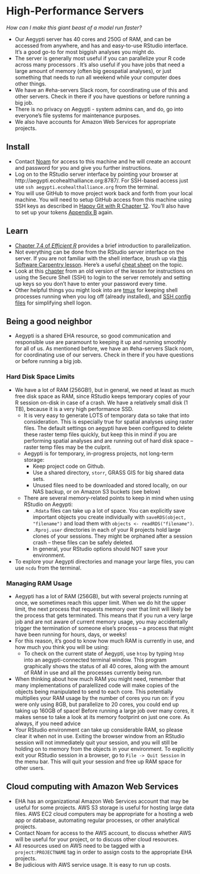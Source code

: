 
# High-Performance Servers

*How can I make this giant beast of a model run faster?*

-   Our Aegypti server has 40 cores and 250G of RAM, and can be accessed from
    anywhere, and has and easy-to-use RStudio interface. It's a good go-to for
    most biggish analyses you might do.
-   The server is generally most useful if you can parallelize your R code
    across many processors . It's also useful if you have jobs that need a large
    amount of memory (often big geospatial analyses), or just something that
    needs to run all weekend while your computer does other things.
-   We have an \#eha-servers Slack room, for coordinating use of this and other
    servers. Check in there if you have questions or before running a big job.
-   There is no privacy on Aegypti - system admins can, and do, go into everyone's
    file systems for maintenance purposes.
-   We also have accounts for Amazon Web Services for appropriate projects.

<div style="width: 100%; text-align: center;">

<div data-netdata="system.cpu" data-dimensions="user"
data-chart-library="easypiechart" data-easypiechart-max-value="100"
data-units="%" data-width="150px" data-after="-60" data-points="60"
data-title="CPU Usage" data-units="%" data-colors="#FF5555">

</div>

<div data-netdata="system.ram" data-dimensions="used|buffers|active|wired"
data-append-options="percentage" data-chart-library="easypiechart"
data-title="RAM Usage" data-units="%" data-easypiechart-max-value="100"
data-width="150px" data-after="-60" data-points="60" data-colors="#66AA00">

</div>

<div data-netdata="disk_space._" data-title="Hard Disk Usage"
data-append-options="percentage" data-decimal-digits="0" data-dimensions="used"
data-chart-library="easypiechart" data-width="150px" data-after="-60"
data-points="60" data-easypiechart-max-value="100" data-units="%">

</div>

<script type="text/javascript" src="http://aegypti.ecohealthalliance.org:22051/status/dashboard.js"></script>

</div>

## Install

-   Contact [Noam](mailto:ross@ecohealthalliance.org) for access to this machine
    and he will create an account and password for you and give you further
    instructions.
-   Log on to the RStudio server interface by pointing your browser at
    http://aegypti.ecohealthalliance.org:8787/. For SSH-based access just use
    `ssh aegypti.ecohealthalliance.org` from the terminal.
-   You will use GitHub to move project work back and forth from your local
    machine. You will need to setup GitHub access from this machine using SSH
    keys as described in [Happy Git with R Chapter
    12](http://happygitwithr.com/ssh-keys.html). You'll also have to set up your
    tokens [Appendix B](http://happygitwithr.com/github-pat.html) again.

## Learn

-   [Chapter 7.4 of *Efficient
    R*](https://csgillespie.github.io/efficientR/performance.html#performance-parallel)
    provides a brief introduction to parallelization.
-   Not everything can be done from the RStudio server interface on the server.
    If you are not familiar with the shell interface, brush up via [this
    Software Carpentry lesson](http://swcarpentry.github.io/shell-novice/).  Here's a useful
    [cheat sheet](https://www.git-tower.com/blog/command-line-cheat-sheet/) on the topic.
-   Look
    at this [chapter](http://v4.software-carpentry.org/shell/ssh.html) from an
    old version of the lesson for instructions on using the Secure Shell (SSH)
    to login to the server remotely and setting up keys so you don't have to
    enter your password every time.
-   Other helpful things you might look into are [tmux](https://tmux.github.io/)
    for keeping shell processes running when you log off (already installed),
    and [SSH config
    files](http://nerderati.com/2011/03/17/simplify-your-life-with-an-ssh-config-file/)
    for simplifying shell logon.

## Being a good neighbor

- Aegypti is a shared EHA resource, so good communication and responsible use are paramount to keeping it up and running smoothly for all of us. As mentioned before, we have an \#eha-servers Slack room, for coordinating use of our servers. Check in there if you have questions or before running a big job.

### Hard Disk Space Limits
- We have a lot of RAM (256GB!), but in general, we need at least as much free disk space as RAM, since RStudio keeps temporary copies of your R session on-disk in case of a crash. We have a relatively small disk (1 TB), because it is a very high performance SSD.
    - It is very easy to generate LOTS of temporary data so take that into consideration. This is especially true for spatial analyses using raster files. The default settings on aegypti have been configured to delete these raster temp files quickly, but keep this in mind if you are performing spatial analyses and are running out of hard disk space -- raster temp files may be the culprit.
    - Aegypti is for temporary, in-progress projects, not long-term storage:
        - Keep project code on Github.
        - Use a shared directory, `storr`, GRASS GIS for big shared data sets.
        - Unused files need to be downloaded and stored locally, on our NAS backup, or on Amazon S3 buckets (see below)
    - There are several memory-related points to keep in mind when using RStudio on Aegypti:
        - `.Rdata` files can take up a lot of space. You can explicitly save important objects you create individually with `saveRDS(object, "filename")` and load them with `objects <- readRDS("filename")`.
        - `.Rproj.user` directories in each of your R projects hold large clones of your sessions. They might be orphaned after a session crash -- these files can be safely deleted.
        - In general, your RStudio options should NOT save your environment. 
- To explore your Aegypti directories and manage your large files, you can use `ncdu` from the terminal.

### Managing RAM Usage
- Aegypti has a lot of RAM (256GB), but with several projects running at once, we sometimes reach this upper limit. When we do hit the upper limit, the next process that requests memory over that limit will likely be the process that gets terminated. This means that if you run a very large job and are not aware of current memory usage, you may accidentally trigger the termination of someone else's process -- a process that might have been running for hours, days, or weeks!
- For this reason, it's good to know how much RAM is currently in use, and how much you think you will be using:
    - To check on the current state of Aegypti, use `htop` by typing `htop` into an aegypti-connected terminal window. This program graphically shows the status of all 40 cores, along with the amount of RAM in use and all the processes currently being run.
- When thinking about how much RAM you might need, remember that many implementations of paralellized code will make copies of the objects being manipulated to send to each core. This potentially multiplies your RAM usage by the number of cores you run on: if you were only using 8GB, but parallelize to 20 cores, you could end up taking up 160GB of space! Before running a large job over many cores, it makes sense to take a look at its memory footprint on just one core. As always, if you need advice
- Your RStudio environment can take up considerable RAM, so please clear it when not in use. Exiting the browser window from an RStudio session will not immediately quit your session, and you will still be holding on to memory from the objects in your environment. To explicitly exit your RStudio session in a browser, go to `File -> Quit Session` in the menu bar. This will quit your session and free up RAM space for other users. 


## Cloud computing with Amazon Web Services

-  EHA has an organizational Amazon Web Services account that may be useful for some
   projects.  AWS S3 storage is useful for hosting large data files.  AWS EC2 cloud
   computers may be appropriate for a hosting a web app or database, automating regular processes,
   or other analytical projects.
-  Contact Noam for access to the AWS account, to discuss whether AWS will be
   useful for your project, or to discuss other cloud resources.
-  All resources used on AWS need to be tagged with a `project:PROJECTNAME` tag
   in order to assign costs to the appropriate EHA projects.
-  Be judicious with AWS service usage.  It is easy to run up costs.


